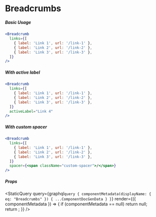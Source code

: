 
# Breadcrumbs

##### Basic Usage

```jsx live=true
<Breadcrumb
  links={[
    { label: 'Link 1', url: '/link-1' },
    { label: 'Link 2', url: '/link-2' },
    { label: 'Link 3', url: '/link-3' },
  ]}
/>
```

##### With active label

```jsx live=true
<Breadcrumb
  links={[
    { label: 'Link 1', url: '/link-1' },
    { label: 'Link 2', url: '/link-2' },
    { label: 'Link 3', url: '/link-3' },
  ]}
  activeLabel="Link 4"
/>
```

##### With custom spacer

```jsx live=true
<Breadcrumb
  links={[
    { label: 'Link 1', url: '/link-1' },
    { label: 'Link 2', url: '/link-2' },
    { label: 'Link 3', url: '/link-3' },
  ]}
  spacer={<span className="custom-spacer">/</span>}
/>
```

##### Props

<StaticQuery
  query={graphql`query {
    componentMetadata(displayName: { eq: "Breadcrumbs" }) { ...ComponentDocGenData }
  }`}
  render={({ componentMetadata }) => {
    if (componentMetadata == null) return null;
    return <PropsTable propMetaData={componentMetadata.props} />;
  }}
/>
